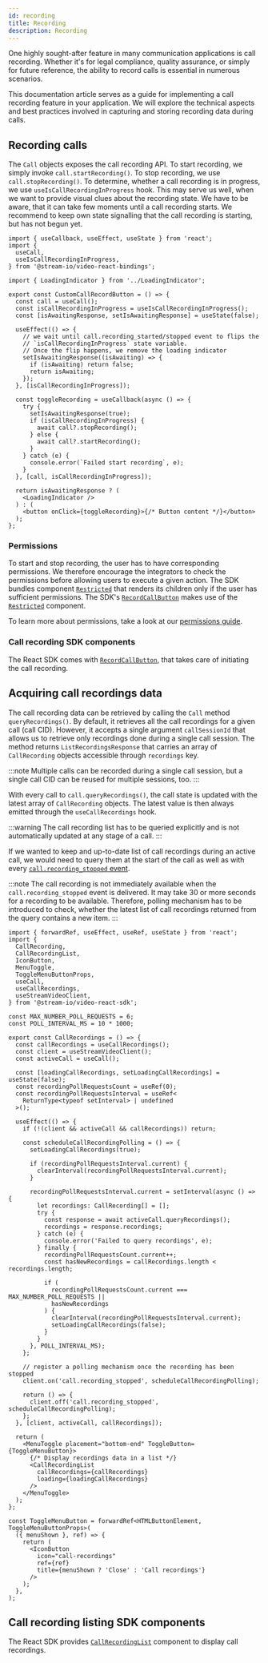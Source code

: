 ```yaml
---
id: recording
title: Recording
description: Recording
---
```


One highly sought-after feature in many communication applications is call recording. Whether it's for legal compliance, quality assurance, or simply for future reference, the ability to record calls is essential in numerous scenarios.

This documentation article serves as a guide for implementing a call recording feature in your application. We will explore the technical aspects and best practices involved in capturing and storing recording data during calls.

## Recording calls

The `Call` objects exposes the call recording API. To start recording, we simply invoke `call.startRecording()`. To stop recording, we use `call.stopRecording()`.
To determine, whether a call recording is in progress, we use `useIsCallRecordingInProgress` hook. This may serve us well, when we want to provide visual clues about the recording state. We have to be aware, that it can take few moments until a call recording starts. We recommend to keep own state signalling that the call recording is starting, but has not begun yet.

```tsx
import { useCallback, useEffect, useState } from 'react';
import {
  useCall,
  useIsCallRecordingInProgress,
} from '@stream-io/video-react-bindings';

import { LoadingIndicator } from '../LoadingIndicator';

export const CustomCallRecordButton = () => {
  const call = useCall();
  const isCallRecordingInProgress = useIsCallRecordingInProgress();
  const [isAwaitingResponse, setIsAwaitingResponse] = useState(false);

  useEffect(() => {
    // we wait until call.recording_started/stopped event to flips the
    // `isCallRecordingInProgress` state variable.
    // Once the flip happens, we remove the loading indicator
    setIsAwaitingResponse((isAwaiting) => {
      if (isAwaiting) return false;
      return isAwaiting;
    });
  }, [isCallRecordingInProgress]);

  const toggleRecording = useCallback(async () => {
    try {
      setIsAwaitingResponse(true);
      if (isCallRecordingInProgress) {
        await call?.stopRecording();
      } else {
        await call?.startRecording();
      }
    } catch (e) {
      console.error(`Failed start recording`, e);
    }
  }, [call, isCallRecordingInProgress]);

  return isAwaitingResponse ? (
    <LoadingIndicator />
  ) : (
    <button onClick={toggleRecording}>{/* Button content */}</button>
  );
};
```

### Permissions

To start and stop recording, the user has to have corresponding permissions. We therefore encourage the integrators to check the permissions before allowing users to execute a given action. The SDK bundles component [`Restricted`](https://github.com/GetStream/stream-video-js/tree/main/packages/react-sdk/src/wrappers/Restricted) that renders its children only if the user has sufficient permissions. The SDK's [`RecordCallButton`](../../ui-components/call/call-controls/#recordcallbutton) makes use of the [`Restricted`](https://github.com/GetStream/stream-video-js/tree/main/packages/react-sdk/src/wrappers/Restricted) component.

To learn more about permissions, take a look at our [permissions guide](../../guides/permissions-and-moderation).

### Call recording SDK components

The React SDK comes with [`RecordCallButton`](../../ui-components/call/call-controls/#recordcallbutton), that takes care of initiating the call recording.

## Acquiring call recordings data

The call recording data can be retrieved by calling the `Call` method `queryRecordings()`. By default, it retrieves all the call recordings for a given call (call CID). However, it accepts a single argument `callSessionId` that allows us to retrieve only recordings done during a single call session. The method returns `ListRecordingsResponse` that carries an array of `CallRecording` objects accessible through `recordings` key.

:::note
Multiple calls can be recorded during a single call session, but a single call CID can be reused for multiple sessions, too.
:::

With every call to `call.queryRecordings()`, the call state is updated with the latest array of `CallRecording` objects. The latest value is then always emitted through the `useCallRecordings` hook.

:::warning
The call recording list has to be queried explicitly and is not automatically updated at any stage of a call.
:::

If we wanted to keep and up-to-date list of call recordings during an active call, we would need to query them at the start of the call as well as with every [`call.recording_stopped` event](../events).

:::note
The call recording is not immediately available when the `call.recording_stopped` event is delivered. It may take 30 or more seconds for a recording to be available. Therefore, polling mechanism has to be introduced to check, whether the latest list of call recordings returned from the query contains a new item.
:::

```tsx
import { forwardRef, useEffect, useRef, useState } from 'react';
import {
  CallRecording,
  CallRecordingList,
  IconButton,
  MenuToggle,
  ToggleMenuButtonProps,
  useCall,
  useCallRecordings,
  useStreamVideoClient,
} from '@stream-io/video-react-sdk';

const MAX_NUMBER_POLL_REQUESTS = 6;
const POLL_INTERVAL_MS = 10 * 1000;

export const CallRecordings = () => {
  const callRecordings = useCallRecordings();
  const client = useStreamVideoClient();
  const activeCall = useCall();

  const [loadingCallRecordings, setLoadingCallRecordings] = useState(false);
  const recordingPollRequestsCount = useRef(0);
  const recordingPollRequestsInterval = useRef<
    ReturnType<typeof setInterval> | undefined
  >();

  useEffect(() => {
    if (!(client && activeCall && callRecordings)) return;

    const scheduleCallRecordingPolling = () => {
      setLoadingCallRecordings(true);

      if (recordingPollRequestsInterval.current) {
        clearInterval(recordingPollRequestsInterval.current);
      }

      recordingPollRequestsInterval.current = setInterval(async () => {
        let recordings: CallRecording[] = [];
        try {
          const response = await activeCall.queryRecordings();
          recordings = response.recordings;
        } catch (e) {
          console.error('Failed to query recordings', e);
        } finally {
          recordingPollRequestsCount.current++;
          const hasNewRecordings = callRecordings.length < recordings.length;

          if (
            recordingPollRequestsCount.current === MAX_NUMBER_POLL_REQUESTS ||
            hasNewRecordings
          ) {
            clearInterval(recordingPollRequestsInterval.current);
            setLoadingCallRecordings(false);
          }
        }
      }, POLL_INTERVAL_MS);
    };

    // register a polling mechanism once the recording has been stopped
    client.on('call.recording_stopped', scheduleCallRecordingPolling);

    return () => {
      client.off('call.recording_stopped', scheduleCallRecordingPolling);
    };
  }, [client, activeCall, callRecordings]);

  return (
    <MenuToggle placement="bottom-end" ToggleButton={ToggleMenuButton}>
      {/* Display recordings data in a list */}
      <CallRecordingList
        callRecordings={callRecordings}
        loading={loadingCallRecordings}
      />
    </MenuToggle>
  );
};

const ToggleMenuButton = forwardRef<HTMLButtonElement, ToggleMenuButtonProps>(
  ({ menuShown }, ref) => {
    return (
      <IconButton
        icon="call-recordings"
        ref={ref}
        title={menuShown ? 'Close' : 'Call recordings'}
      />
    );
  },
);
```

## Call recording listing SDK components

The React SDK provides [`CallRecordingList`](../../ui-components/call/call-recordings-list) component to display call recordings.
